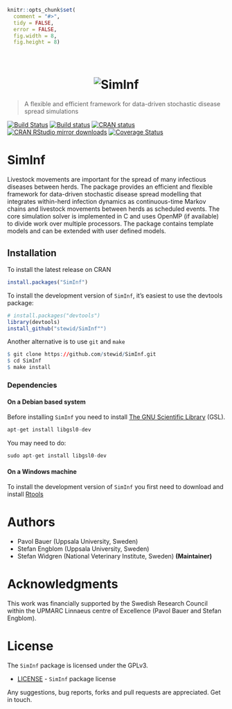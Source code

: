 ```r
knitr::opts_chunk$set(
  comment = "#>",
  tidy = FALSE,
  error = FALSE,
  fig.width = 8,
  fig.height = 8)
```

<h1 align="center">
    <br>
    <img src="./inst/logo.svg" alt="SimInf">
    <br>
</h1>

> A flexible and efficient framework for data-driven stochastic disease spread simulations

[![Build Status](https://travis-ci.org/stewid/SimInf.svg)](https://travis-ci.org/stewid/SimInf)
[![Build status](https://ci.appveyor.com/api/projects/status/pe68xiu1anxvet2n?svg=true)](https://ci.appveyor.com/project/stewid/SimInf)
[![CRAN status](http://www.r-pkg.org/badges/version/SimInf)](http://cran.r-project.org/web/packages/SimInf/index.html)
[![CRAN RStudio mirror downloads](http://cranlogs.r-pkg.org/badges/last-month/SimInf)](http://cran.r-project.org/web/packages/SimInf/index.html)
[![Coverage Status](https://coveralls.io/repos/stewid/SimInf/badge.svg?branch=master&service=github)](https://coveralls.io/github/stewid/SimInf?branch=master)

# SimInf

Livestock movements are important for the spread of many infectious
diseases between herds. The package provides an efficient and flexible
framework for data-driven stochastic disease spread modelling that
integrates within-herd infection dynamics as continuous-time Markov
chains and livestock movements between herds as scheduled events. The
core simulation solver is implemented in C and uses OpenMP (if
available) to divide work over multiple processors. The package
contains template models and can be extended with user defined models.

## Installation

To install the latest release on CRAN

```r
install.packages("SimInf")
```

To install the development version of `SimInf`, it's easiest to use
the devtools package:

```r
# install.packages("devtools")
library(devtools)
install_github("stewid/SimInf"")
```

Another alternative is to use `git` and `make`

```r
$ git clone https://github.com/stewid/SimInf.git
$ cd SimInf
$ make install
```

### Dependencies

#### On a Debian based system

Before installing `SimInf` you need to install
[The GNU Scientific Library](http://www.gnu.org/software/gsl/) (GSL).

```r
apt-get install libgsl0-dev
```

You may need to do:
```r
sudo apt-get install libgsl0-dev
```

#### On a Windows machine

To install the development version of `SimInf` you first need to
download and install
[Rtools](http://cran.r-project.org/bin/windows/Rtools/)

# Authors

* Pavol Bauer (Uppsala University, Sweden)
* Stefan Engblom (Uppsala University, Sweden)
* Stefan Widgren (National Veterinary Institute, Sweden) **(Maintainer)**

# Acknowledgments

This work was financially supported by the Swedish Research Council
within the UPMARC Linnaeus centre of Excellence (Pavol Bauer and
Stefan Engblom).

# License

The `SimInf` package is licensed under the GPLv3.

- [LICENSE](LICENSE) - `SimInf` package license

Any suggestions, bug reports, forks and pull requests are
appreciated. Get in touch.

